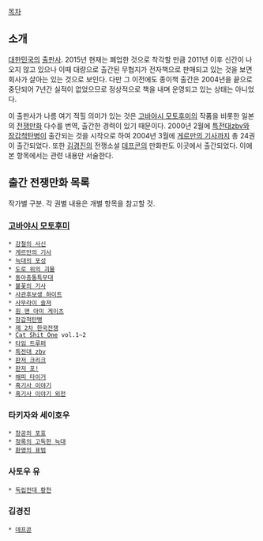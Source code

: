 [[목차]]

== 소개 ==
[[대한민국]]의 [[출판사]]. 2015년 현재는 폐업한 것으로 착각할 만큼 2011년 이후 신간이 나오지 않고 있으나 이때 대량으로 출간된 무협지가 전자책으로 판매되고 있는 것을 보면 회사가 살아는 있는 것으로 보인다. 다만 그 이전에도 종이책 출간은 2004년을 끝으로 중단되어 7년간 실적이 없었으므로 정상적으로 책을 내며 운영되고 있는 상태는 아니었다.

이 출판사가 나름 여기 적힐 의미가 있는 것은 [[고바야시 모토후미]]의 작품을 비롯한 일본의 [[전쟁만화]] 다수를 번역, 출간한 경력이 있기 때문이다. 2000년 2월에 [[특전대zbv]]와 [[장갑척탄병]]이 출간되는 것을 시작으로 하여 2004년 3월에 [[게르만의 기사]]까지 총 24권이 출간되었다. 또한 [[김경진]]의 전쟁소설 [[데프콘]]의 만화판도 이곳에서 출간되었다. 이에 본 항목에서는 관련 내용만 서술한다.

== 출간 전쟁만화 목록 ==
작가별 구분. 각 권별 내용은 개별 항목을 참고할 것.

=== [[고바야시 모토후미]] ===
 * [[강철의 사신]]
 * [[게르만의 기사]]
 * [[늑대의 포성]]
 * [[도로 위의 괴물]]
 * [[동아총통특무대]]
 * [[불꽃의 기사]]
 * [[사관후보생 하이트]]
 * [[사무라이 솔져]]
 * [[원 맨 아미 게이츠]]
 * [[장갑척탄병]]
 * [[제 2차 한국전쟁]]
 * [[Cat Shit One]] vol.1~2
 * [[타임 트루퍼]]
 * [[특전대 zbv]]
 * [[판저 크리크]]
 * [[판저 포!]]
 * [[해피 타이거]]
 * [[흑기사 이야기]]
 * [[흑기사 이야기 외전]]

=== 타키자와 세이호우 ===

 * [[창공의 포효]]
 * [[청록의 고독한 늑대]]
 * [[환영의 표범]]

=== 사토우 유 ===

 * [[독립전대 황천]]

=== 김경진 ===

 * [[데프콘]]
